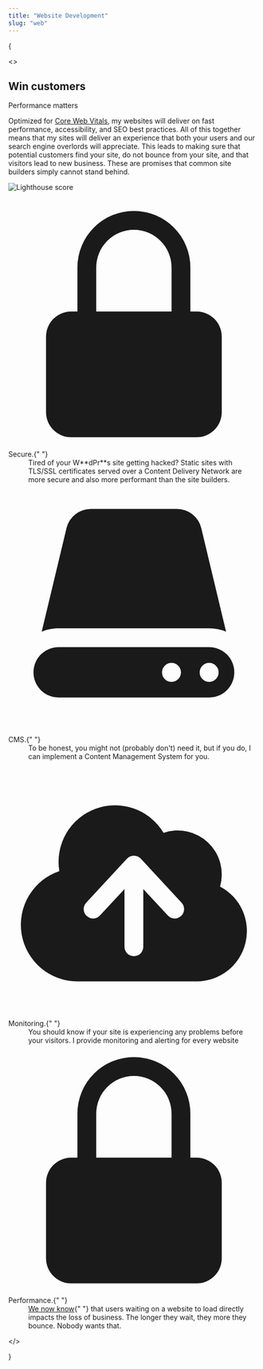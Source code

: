 ```yaml
---
title: "Website Development"
slug: "web"
---
```


{

<>
  <div class="overflow-hidden mt-28">
    <div class="mx-auto grid max-w-2xl grid-cols-1 gap-x-8 gap-y-16 sm:gap-y-20 lg:mx-0 lg:max-w-none lg:grid-cols-2">
      <div class="lg:pr-8">
        <div class="lg:max-w-lg">
          <h2 class="text-base font-semibold leading-7 text-way_blue">Win customers</h2>
          <p class="mt-2 text-pretty text-4xl font-semibold tracking-tight text-gray-900 sm:text-5xl">Performance matters</p>
          <p class="mt-6 text-lg leading-8 text-gray-600">
            Optimized for <a href="https://developers.google.com/search/docs/appearance/core-web-vitals" class="font-semibold text-way_green">Core Web Vitals</a>, my websites will deliver on fast performance, accessibility, and SEO best practices. All of this together means that my sites will deliver an experience that both your users and our search engine overlords will appreciate. This leads to making sure that potential customers find your site, do not bounce from your site, and that visitors lead to new business. These are promises that common site builders simply cannot stand behind.
          </p>
        </div>
      </div>
      <Image src={lighthouse} alt="Lighthouse score" />
    </div>

    
  <div class="overflow-hidden mt-28">
    <div class="mx-auto grid max-w-2xl grid-cols-1 gap-x-8 gap-y-16 sm:gap-y-20 lg:mx-0 lg:max-w-none lg:grid-cols-2">
      <dl class="mt-10 max-w-xl space-y-8 text-base leading-7 text-gray-600 lg:max-w-none">
        <div class="relative pl-9">
          <dt class="inline font-semibold text-gray-900">
            <svg class="absolute left-1 top-1 h-5 w-5 text-way_blue" viewBox="0 0 20 20" fill="currentColor" aria-hidden="true" data-slot="icon">
              <path fill-rule="evenodd" d="M10 1a4.5 4.5 0 0 0-4.5 4.5V9H5a2 2 0 0 0-2 2v6a2 2 0 0 0 2 2h10a2 2 0 0 0 2-2v-6a2 2 0 0 0-2-2h-.5V5.5A4.5 4.5 0 0 0 10 1Zm3 8V5.5a3 3 0 1 0-6 0V9h6Z" clip-rule="evenodd" />
            </svg>
            Secure.{" "}
          </dt>
          <dd class="inline">
          Tired of your W**dPr**s site getting hacked? Static sites with TLS/SSL certificates served over a Content Delivery Network are more secure and also more performant than the site builders.
          </dd>
        </div>
        <div class="relative pl-9">
          <dt class="inline font-semibold text-gray-900">
            <svg class="absolute left-1 top-1 h-5 w-5 text-way_blue" viewBox="0 0 20 20" fill="currentColor" aria-hidden="true" data-slot="icon">
              <path d="M4.632 3.533A2 2 0 0 1 6.577 2h6.846a2 2 0 0 1 1.945 1.533l1.976 8.234A3.489 3.489 0 0 0 16 11.5H4c-.476 0-.93.095-1.344.267l1.976-8.234Z" />
              <path fill-rule="evenodd" d="M4 13a2 2 0 1 0 0 4h12a2 2 0 1 0 0-4H4Zm11.24 2a.75.75 0 0 1 .75-.75H16a.75.75 0 0 1 .75.75v.01a.75.75 0 0 1-.75.75h-.01a.75.75 0 0 1-.75-.75V15Zm-2.25-.75a.75.75 0 0 0-.75.75v.01c0 .414.336.75.75.75H13a.75.75 0 0 0 .75-.75V15a.75.75 0 0 0-.75-.75h-.01Z" clip-rule="evenodd" />
            </svg>
            CMS.{" "}
          </dt>
          <dd class="inline">
          To be honest, you might not (probably don't) need it, but if you do, I can implement a Content Management System for you.
          </dd>
        </div>
      </dl>
      <dl class="mt-10 max-w-xl space-y-8 text-base leading-7 text-gray-600 lg:max-w-none">
        <div class="relative pl-9">
          <dt class="inline font-semibold text-gray-900">
            <svg class="absolute left-1 top-1 h-5 w-5 text-way_blue" viewBox="0 0 20 20" fill="currentColor" aria-hidden="true" data-slot="icon">
              <path fill-rule="evenodd" d="M5.5 17a4.5 4.5 0 0 1-1.44-8.765 4.5 4.5 0 0 1 8.302-3.046 3.5 3.5 0 0 1 4.504 4.272A4 4 0 0 1 15 17H5.5Zm3.75-2.75a.75.75 0 0 0 1.5 0V9.66l1.95 2.1a.75.75 0 1 0 1.1-1.02l-3.25-3.5a.75.75 0 0 0-1.1 0l-3.25 3.5a.75.75 0 1 0 1.1 1.02l1.95-2.1v4.59Z" clip-rule="evenodd" />
            </svg>
            Monitoring.{" "}
          </dt>
          <dd class="inline">
          You should know if your site is experiencing any problems before your visitors. I provide monitoring and alerting for every website
          </dd>
        </div>
        <div class="relative pl-9">
          <dt class="inline font-semibold text-gray-900">
            <svg class="absolute left-1 top-1 h-5 w-5 text-way_blue" viewBox="0 0 20 20" fill="currentColor" aria-hidden="true" data-slot="icon">
              <path fill-rule="evenodd" d="M10 1a4.5 4.5 0 0 0-4.5 4.5V9H5a2 2 0 0 0-2 2v6a2 2 0 0 0 2 2h10a2 2 0 0 0 2-2v-6a2 2 0 0 0-2-2h-.5V5.5A4.5 4.5 0 0 0 10 1Zm3 8V5.5a3 3 0 1 0-6 0V9h6Z" clip-rule="evenodd" />
            </svg>
            Performance.{" "}
          </dt>
          <dd class="inline">
            <a href="https://www.cloudflare.com/learning/performance/more/website-performance-conversion-rates/" class="font-semibold text-way_green">We now know</a>{" "}
            that users waiting on a website to load directly impacts the loss of business. The longer they wait, they more they bounce. Nobody wants that. 
          </dd>
        </div>
      </dl>
    </div>
  </div>
</div>

</>

}
